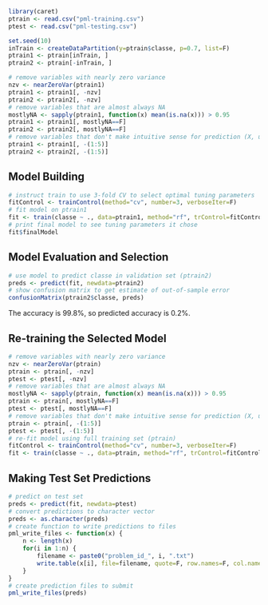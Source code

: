 ```r
library(caret)
ptrain <- read.csv("pml-training.csv")
ptest <- read.csv("pml-testing.csv")
```



```r
set.seed(10)
inTrain <- createDataPartition(y=ptrain$classe, p=0.7, list=F)
ptrain1 <- ptrain[inTrain, ]
ptrain2 <- ptrain[-inTrain, ]
```



```r
# remove variables with nearly zero variance
nzv <- nearZeroVar(ptrain1)
ptrain1 <- ptrain1[, -nzv]
ptrain2 <- ptrain2[, -nzv]
# remove variables that are almost always NA
mostlyNA <- sapply(ptrain1, function(x) mean(is.na(x))) > 0.95
ptrain1 <- ptrain1[, mostlyNA==F]
ptrain2 <- ptrain2[, mostlyNA==F]
# remove variables that don't make intuitive sense for prediction (X, user_name, raw_timestamp_part_1, raw_timestamp_part_2, cvtd_timestamp), which happen to be the first five variables
ptrain1 <- ptrain1[, -(1:5)]
ptrain2 <- ptrain2[, -(1:5)]
```

## Model Building


```r
# instruct train to use 3-fold CV to select optimal tuning parameters
fitControl <- trainControl(method="cv", number=3, verboseIter=F)
# fit model on ptrain1
fit <- train(classe ~ ., data=ptrain1, method="rf", trControl=fitControl)
# print final model to see tuning parameters it chose
fit$finalModel
```


## Model Evaluation and Selection


```r
# use model to predict classe in validation set (ptrain2)
preds <- predict(fit, newdata=ptrain2)
# show confusion matrix to get estimate of out-of-sample error
confusionMatrix(ptrain2$classe, preds)
```

The accuracy is 99.8%, so predicted accuracy is 0.2%.



## Re-training the Selected Model



```r
# remove variables with nearly zero variance
nzv <- nearZeroVar(ptrain)
ptrain <- ptrain[, -nzv]
ptest <- ptest[, -nzv]
# remove variables that are almost always NA
mostlyNA <- sapply(ptrain, function(x) mean(is.na(x))) > 0.95
ptrain <- ptrain[, mostlyNA==F]
ptest <- ptest[, mostlyNA==F]
# remove variables that don't make intuitive sense for prediction (X, user_name, raw_timestamp_part_1, raw_timestamp_part_2, cvtd_timestamp), which happen to be the first five variables
ptrain <- ptrain[, -(1:5)]
ptest <- ptest[, -(1:5)]
# re-fit model using full training set (ptrain)
fitControl <- trainControl(method="cv", number=3, verboseIter=F)
fit <- train(classe ~ ., data=ptrain, method="rf", trControl=fitControl)
```

## Making Test Set Predictions



```r
# predict on test set
preds <- predict(fit, newdata=ptest)
# convert predictions to character vector
preds <- as.character(preds)
# create function to write predictions to files
pml_write_files <- function(x) {
    n <- length(x)
    for(i in 1:n) {
        filename <- paste0("problem_id_", i, ".txt")
        write.table(x[i], file=filename, quote=F, row.names=F, col.names=F)
    }
}
# create prediction files to submit
pml_write_files(preds)
```
